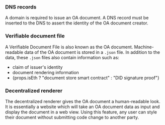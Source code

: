 ### DNS records

A domain is required to issue an OA document. A DNS record must be inserted to the DNS to assert the identity of the OA document creator.

### Verifiable document file

A Verifiable Document File is also known as the OA document. Machine-readable data of the OA document is stored in a `.json` file. In addition to the data, these `.json` files also contain information such as:

- claim of issuer's identity
- document rendering information
- <span>{props.isEth ? "document store smart contract" : "DID signature proof"}</span>

### Decentralized renderer

The decentralized renderer gives the OA document a human-readable look. It is essentially a website which will take an OA document data as input and display the document in a web view. Using this feature, any user can style their document without submitting code change to another party.